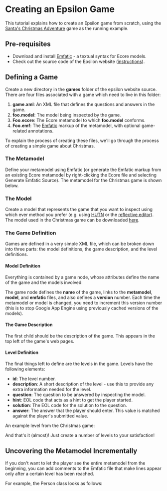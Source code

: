 =Creating an Epsilon Game= 
This tutorial explains how to create an Epsilon game from scratch, using the [[../../../games/xmas|Santa's Christmas Adventure]] game as the running example.

==Pre-requisites==
* Download and install [[http://www.eclipse.org/emfatic|Emfatic]] - a textual syntax for Ecore models.
* Check out the source code of the Epsilon website ([[../manage-the-epsilon-website-locally|instructions]]).

==Defining a Game==
Create a new directory in the '''games''' folder of the epsilon website source. There are four files associated with a game which need to live in this folder:

# '''game.xml''': An XML file that defines the questions and answers in the game.
# '''foo.model''': The model being inspected by the game.
# '''Foo.ecore''': The Ecore metamodel to which '''foo.model''' conforms.
# '''Foo.emf''': The [[http://www.eclipse.org/emfatic|Emfatic]] markup of the metamodel, with optional game-related annotations.

To explain the process of creating these files, we'll go through the process of creating a simple game about Christmas.

===The Metamodel===
Define your metamodel using Emfatic (or generate the Emfatic markup from an existing Ecore metamodel by right-clicking the Ecore file and selecting Generate Emfatic Source). The metamodel for the Christmas game is shown below.

{{{emf
@namespace(uri="xmas", prefix="") 
package xmas;

class Xmas { 
	val Continent[*] continents; 
	val Object[*] objects; 
} 

class Continent { 
	attr String name; 
	val Location[*]#continent locations; 
} 

class Location { 
	attr String name; 
	ref Continent[1]#locations continent; 
	ref Object[*]#location objects; 
} 

abstract class Object { 
	ref Location[1]#objects location;	
} 

class Person extends Object {
	attr String name;
	attr int age; 
	attr boolean beenGood; 
	attr Mood mood;
	ref Gift[1]#receipients gift; 
} 

class Reindeer extends Object { 
	attr String name; 
} 

class Gift extends Object { 
	attr String name; 
	ref Person[*]#gift receipients; 
} 

enum Mood {
	Happy; 
	Sad; 
	Furious; 
	Drunk; 
	Excited; 
	Worried; 
} 
}}}

===The Model===
Create a model that represents the game that you want to inspect using which ever method you prefer (e.g. using [[../hutn-basic|HUTN]] or the [[../reflective-emf-tutorial|reflective editor]]). The model used in the Christmas game can be downloaded [[../../../games/xmas/xmas.model|here]].

===The Game Definition===
Games are defined in a very simple XML file, which can be broken down into three parts: the model definitions, the game description, and the level definitions. 

====Model Definition====
Everything is contained by a game node, whose attributes define the name of the game and the models involved:

{{{xml
<?xml version="1.0"?>
<game name="Santa's Christmas Adventure" 
	metamodel="http://www.eclipse.org/epsilon/games/xmas.ecore"
	model="http://www.eclipse.org/epsilon/games/xmas.model"
	emfatic="http://www.eclipse.org/epsilon/games/xmas.emf"
	version="1">
}}}
The game node defines the '''name''' of the game, links to the '''metamodel''', '''model''', and '''emfatic''' files, and also defines a '''version''' number. Each time the metamodel or model is changed, you need to increment this version number (this is to stop Google App Engine using previously cached versions of the models).

====The Game Description====
The first child should be the description of the game. This appears in the top left of the game's web pages.

{{{xml
<description>
It's Christmas Eve and you are the chief elf at Santa's Grotto. Your job
is to make sure everything runs smoothly as Santa delivers presents to the
entire world in just one night! For some reason, you have an unusual sense
of foreboding...
</description>
}}}
====Level Definition====
The final things left to define are the levels in the game. Levels have the following elements:
* '''id''': The level number.
* '''description''': A short description of the level - use this to provide any extra information needed for the level.
* '''question''': The question to be answered by inspecting the model.
* '''hint''': EOL code that acts as a hint to get the player started.
* '''solution''': The EOL code for the solution to the question.
* '''answer''': The answer that the player should enter. This value is matched against the player's submitted value.

An example level from the Christmas game: 

{{{xml
	<level id="1">
		<description>
		First things first, we need to get the sleigh ready.
		</description>
		<question>
		How many reindeer are there?
		</question>
		<hint>
			// We'll give you this one
			Reindeer.all.size().println();
		</hint>
		<solution>
			// We'll give you this one
			Reindeer.all.size().println();
		</solution>
		<answer>9</answer>
	</level>
}}}
And that's it (almost)! Just create a number of levels to your satisfaction!

==Uncovering the Metamodel Incrementally==
If you don't want to let the player see the entire metamodel from the beginning, you can add comments to the Emfatic file that make lines appear only after a certain level has been reached.

For example, the Person class looks as follows:

{{{emf
class Person extends Object { //level4
	attr String name; //level4
	attr int age; //level6
	attr boolean beenGood; //level7
	attr Mood mood; //level4
	ref Gift[1]#receipients gift; //level8
} //level4
}}}